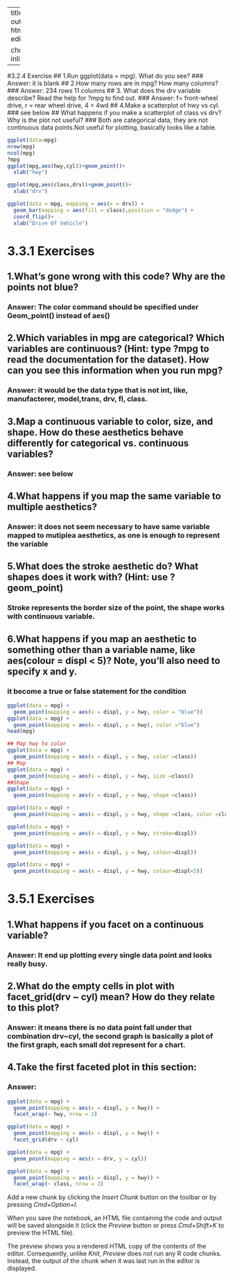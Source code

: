 
---
title: "R Notebook"
output: html_notebook
editor_options: 

chunk_output_type: inline
---

#3.2.4 Exercise 
## 1.Run ggplot(data = mpg). What do you see?
### Answer: it is blank
## 2.How many rows are in mpg? How many columns?
### Answer: 234 rows 11 columns
## 3. What does the drv variable describe? Read the help for ?mpg to find out.
### Answer: f= front-wheel drive, r = rear wheel drive, 4 = 4wd
## 4.Make a scatterplot of hwy vs cyl.
### see below
## What happens if you make a scatterplot of class vs drv? Why is the plot not useful?
### Both are categorical data, they are not continuous data points.Not useful for plotting, basically looks like a table.

```r
ggplot(data=mpg)
nrow(mpg)
ncol(mpg)
?mpg
ggplot(mpg,aes(hwy,cyl))+geom_point()+
  xlab("hwy")

ggplot(mpg,aes(class,drv))+geom_point()+
  xlab("drv")

ggplot(data = mpg, mapping = aes(x = drv)) + 
  geom_bar(mapping = aes(fill = class),position = "dodge") +
  coord_flip()+
  xlab("Drive Of Vehicle")
```

# 3.3.1 Exercises
## 1.What’s gone wrong with this code? Why are the points not blue?
### Answer: The color command should be specified under Geom_point() instead of aes()
## 2.Which variables in mpg are categorical? Which variables are continuous? (Hint: type ?mpg to read the documentation for the dataset). How can you see this information when you run mpg?
### Answer: it would be the data type that is not int, like, manufacterer, model,trans, drv, fl, class.
## 3.Map a continuous variable to color, size, and shape. How do these aesthetics behave differently for categorical vs. continuous variables?
### Answer: see below
## 4.What happens if you map the same variable to multiple aesthetics?
### Answer: it does not seem necessary to have same variable mapped to mutiplea aesthetics, as one is enough to represent the variable
## 5.What does the stroke aesthetic do? What shapes does it work with? (Hint: use ?geom_point)
### Stroke represents the border size of the point, the shape works with continuous variable.
## 6.What happens if you map an aesthetic to something other than a variable name, like aes(colour = displ < 5)? Note, you’ll also need to specify x and y.
### it become a true or false statement for the condition


```r
ggplot(data = mpg) + 
  geom_point(mapping = aes(x = displ, y = hwy, color = "blue"))
ggplot(data = mpg) + 
  geom_point(mapping = aes(x = displ, y = hwy), color ="blue")
head(mpg)

## Map hwy to color
ggplot(data = mpg) + 
  geom_point(mapping = aes(x = displ, y = hwy, color =class))
## Map 
ggplot(data = mpg) + 
  geom_point(mapping = aes(x = displ, y = hwy, size =class))
##Shape
ggplot(data = mpg) + 
  geom_point(mapping = aes(x = displ, y = hwy, shape =class))

ggplot(data = mpg) + 
  geom_point(mapping = aes(x = displ, y = hwy, shape =class, color =class))

ggplot(data = mpg) + 
  geom_point(mapping = aes(x = displ, y = hwy, stroke=displ))

ggplot(data = mpg) + 
  geom_point(mapping = aes(x = displ, y = hwy, colour=displ))

ggplot(data = mpg) + 
  geom_point(mapping = aes(x = displ, y = hwy, colour=displ<5))

```


# 3.5.1 Exercises
## 1.What happens if you facet on a continuous variable?
### Answer: It end up plotting every single data point and looks really busy.
## 2.What do the empty cells in plot with facet_grid(drv ~ cyl) mean? How do they relate to this plot?
### Answer: it means there is no data point fall under that combination drv~cyl, the second graph is basically a plot of the first graph, each small dot represent for a chart.
## 4.Take the first faceted plot in this section:
### Answer: 

```r
ggplot(data = mpg) + 
  geom_point(mapping = aes(x = displ, y = hwy)) + 
  facet_wrap(~ hwy, nrow = 2)

ggplot(data = mpg) + 
  geom_point(mapping = aes(x = displ, y = hwy)) + 
  facet_grid(drv ~ cyl)

ggplot(data = mpg) + 
  geom_point(mapping = aes(x = drv, y = cyl))

ggplot(data = mpg) + 
  geom_point(mapping = aes(x = displ, y = hwy)) + 
  facet_wrap(~ class, nrow = 2)
```

Add a new chunk by clicking the *Insert Chunk* button on the toolbar or by pressing *Cmd+Option+I*.

When you save the notebook, an HTML file containing the code and output will be saved alongside it (click the *Preview* button or press *Cmd+Shift+K* to preview the HTML file). 

The preview shows you a rendered HTML copy of the contents of the editor. Consequently, unlike *Knit*, *Preview* does not run any R code chunks. Instead, the output of the chunk when it was last run in the editor is displayed.

